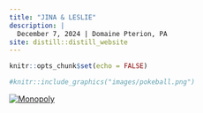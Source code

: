 ```yaml
---
title: "JINA & LESLIE"
description: |
  December 7, 2024 | Domaine Pterion, PA
site: distill::distill_website
---
```




```r
knitr::opts_chunk$set(echo = FALSE)
```

```r
#knitr::include_graphics("images/pokeball.png")
```

[![Monopoly](images/monopoly.png)](https://lzhen4.github.io/gpetersii/pictures.html)
